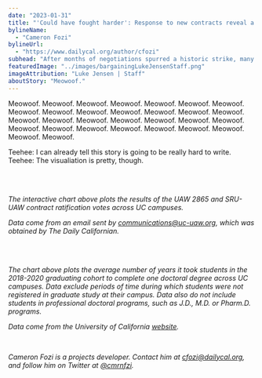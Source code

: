 ```yaml
---
date: "2023-01-31"
title: "'Could have fought harder': Response to new contracts reveal a union divided"
bylineName:
  - "Cameron Fozi"
bylineUrl:
  - "https://www.dailycal.org/author/cfozi"
subhead: "After months of negotiations spurred a historic strike, many union members question the good faith of UAW Local 2865 and SRU-UAW"
featuredImage: "../images/bargainingLukeJensenStaff.png"
imageAttribution: "Luke Jensen | Staff"
aboutStory: "Meowoof."
---
```


Meowoof. Meowoof. Meowoof. Meowoof. Meowoof. Meowoof. Meowoof. Meowoof. Meowoof. Meowoof. Meowoof. Meowoof. Meowoof. Meowoof. Meowoof. Meowoof. Meowoof. Meowoof. Meowoof. Meowoof. Meowoof. Meowoof. Meowoof. Meowoof. Meowoof. Meowoof. Meowoof. Meowoof. Meowoof. Meowoof.

Teehee: I can already tell this story is going to be really hard to write. Teehee: The visualiation is pretty, though.

<br />
<UnionVoteBarChart />
<br />

_The interactive chart above plots the results of the UAW 2865 and SRU-UAW contract ratification votes across UC campuses._

_Data come from an email sent by communications@uc-uaw.org, which was obtained by The Daily Californian._

<br />
<TimeDoctorateBarChart />
<br />

_The chart above plots the average number of years it took students in the 2018-2020 graduating cohort to complete one doctoral degree across UC campuses. Data exclude periods of time during which students were not registered in graduate study at their campus. Data also do not include students in professional doctoral programs, such as J.D., M.D. or Pharm.D. programs._

_Data come from the University of California <a href="https://www.universityofcalifornia.edu/about-us/information-center/time-doctorate" target="_blank">website</a>._

<br />

_Cameron Fozi is a projects developer. Contact him at [cfozi@dailycal.org](mailto:cfozi@dailycal.org), and follow him on Twitter at <a href="https://twitter.com/cmrnfzi" target="_blank">@cmrnfzi</a>._
